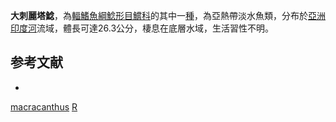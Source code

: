 {{Speciesbox
| taxon = Rita macracanthus
| binomial_authority = [[Ng|Ng]], 2004
| status = NE
| status_system = IUCN3.1
}}
'''大刺麗塔鯰'''，為[[輻鰭魚綱|輻鰭魚綱]][[鯰形目|鯰形目]][[鱨科|鱨科]]的其中一[[種|種]]，為亞熱帶淡水魚類，分布於[[亞洲|亞洲]][[印度河|印度河]]流域，體長可達26.3公分，棲息在底層水域，生活習性不明。

== 参考文献 ==
*{{FishBase_species|genus=Rita|species=macracanthus|year=2015|month=4}}

{{Taxonbar}}
[[Category:麗塔鯰屬|macracanthus]]
[[Category:2004年描述的鱼类|R]]